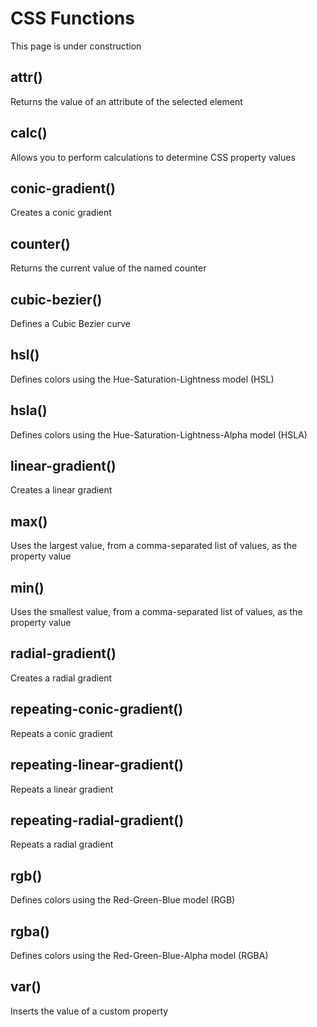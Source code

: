 
# CSS Functions

<Callout type="info">This page is under construction</Callout>

## attr()
Returns the value of an attribute of the selected element

## calc()
Allows you to perform calculations to determine CSS property values

## conic-gradient()
Creates a conic gradient

## counter()
Returns the current value of the named counter

## cubic-bezier()
Defines a Cubic Bezier curve

## hsl()
Defines colors using the Hue-Saturation-Lightness model (HSL)

## hsla()
Defines colors using the Hue-Saturation-Lightness-Alpha model (HSLA)

## linear-gradient()
Creates a linear gradient

## max()
Uses the largest value, from a comma-separated list of values, as the property value

## min()
Uses the smallest value, from a comma-separated list of values, as the property value

## radial-gradient()
Creates a radial gradient

## repeating-conic-gradient()
Repeats a conic gradient

## repeating-linear-gradient()
Repeats a linear gradient

## repeating-radial-gradient()
Repeats a radial gradient

## rgb()
Defines colors using the Red-Green-Blue model (RGB)

## rgba()
Defines colors using the Red-Green-Blue-Alpha model (RGBA)

## var()
Inserts the value of a custom property